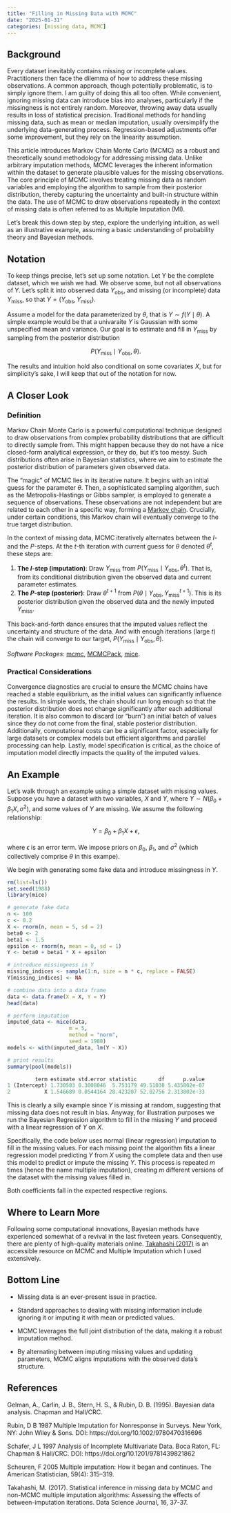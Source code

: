 ```yaml
---
title: "Filling in Missing Data with MCMC"
date: "2025-01-31"
categories: [missing data, MCMC]
---
```


## Background

Every dataset inevitably contains missing or incomplete values. Practitioners then face the dilemma of how to address these missing observations. A common approach, though potentially problematic, is to simply ignore them. I am guilty of doing this all too often. While convenient, ignoring missing data can introduce bias into analyses, particularly if the missingness is not entirely random. Moreover, throwing away data usually results in loss of statistical precision. Traditional methods for handling missing data, such as mean or median imputation, usually oversimplify the underlying data-generating process. Regression-based adjustments offer some improvement, but they rely on the linearity assumption.

This article introduces Markov Chain Monte Carlo (MCMC) as a robust and theoretically sound methodology for addressing missing data. Unlike arbitrary imputation methods, MCMC leverages the inherent information within the dataset to generate plausible values for the missing observations. The core principle of MCMC involves treating missing data as random variables and employing the algorithm to sample from their posterior distribution, thereby capturing the uncertainty and built-in structure within the data. The use of MCMC to draw observations repeatedly in the context of missing data is often referred to as Multiple Imputation (MI).

Let’s break this down step by step, explore the underlying intuition, as well as an illustrative example, assuming a basic understanding of probability theory and Bayesian methods.

## Notation

To keep things precise, let’s set up some notation. Let Y be the complete dataset, which we wish we had. We observe some, but not all observations of Y. Let’s split it into observed data $Y_{\text{obs}}$, and missing (or incomplete) data $Y_{\text{miss}}$, so that $Y = \left( Y_{\text{obs}}, Y_{\text{miss}} \right)$.

Assume a model for the data parameterized by $\theta$, that is $Y \sim f(Y \mid \theta)$. A simple example would be that a univaraite $Y$ is Gaussian with some unspecified mean and variance. Our goal is to estimate and fill in $Y_{\text{miss}}$ by sampling from the posterior distribution

  $$P(Y_{\text{miss}} \mid Y_{\text{obs}}, \theta).$$

The results and intuition hold also conditional on some covariates $X$, but for simplicity’s sake, I will keep that out of the notation for now.

## A Closer Look

### Definition

Markov Chain Monte Carlo is a powerful computational technique designed to draw observations from complex probability distributions that are difficult to directly sample from. This might happen because they do not have a nice closed-form analytical expression, or they do, but it’s too messy. Such distributions often arise in Bayesian statistics, where we aim to estimate the posterior distribution of parameters given observed data.

The “magic” of MCMC lies in its iterative nature. It begins with an initial guess for the parameter $\theta$. Then, a sophisticated sampling algorithm, such as the Metropolis-Hastings or Gibbs sampler, is employed to generate a sequence of observations. These observations are not independent but are related to each other in a specific way, forming a [Markov chain](https://en.wikipedia.org/wiki/Markov_chain). Crucially, under certain conditions, this Markov chain will eventually converge to the true target distribution.

In the context of missing data, MCMC iteratively alternates between the $I$- and the $P$-steps. At the $t$-th iteration with current guess for $\theta$ denoted $\theta^t$, these steps are:

::: {.callout-note title="Algorithm:"}
1. **The $I$-step (imputation)**: Draw $Y_{\text{miss}}$ from $P(Y_{\text{miss}} \mid Y_{\text{obs}}, \theta^t)$. That is, from its conditional distribution given the observed data and current parameter estimates.
2. **The $P$-step (posterior)**: Draw $\theta^{t+1}$ from $P(\theta \mid Y_{\text{obs}}, Y_{\text{miss}}^{t+1})$. This is its posterior distribution given the observed data and the newly imputed $Y_{\text{miss}}$.
:::

This back-and-forth dance ensures that the imputed values reflect the uncertainty and structure of the data. And with enough iterations (large $t$) the chain will converge to our target, $P(Y_{\text{miss}} \mid Y_{\text{obs}}, \theta)$.

*Software Packages*: [mcmc](https://www.rdocumentation.org/packages/mcmcr), [MCMCPack](https://www.rdocumentation.org/packages/MCMCpack), [mice](https://www.rdocumentation.org/packages/mice).

### Practical Considerations

Convergence diagnostics are crucial to ensure the MCMC chains have reached a stable equilibrium, as the initial values can significantly influence the results. In simple words, the chain should run long enough so that the posterior distribution does not change significantly after each additional iteration. It is also common to discard (or “burn”) an initial batch of values since they do not come from the final, stable posterior distribution. Additionally, computational costs can be a significant factor, especially for large datasets or complex models but efficient algorithms and parallel processing can help. Lastly, model specification is critical, as the choice of imputation model directly impacts the quality of the imputed values.

## An Example

Let’s walk through an example using a simple dataset with missing values. Suppose you have a dataset with two variables, $X$ and $Y$, where $Y \sim N(\beta_0 + \beta_1 X, \sigma^2)$, and some values of $Y$ are missing. We assume the following relationship:

  $$Y = \beta_0 + \beta_1 X + \epsilon,$$

where $\epsilon$ is an error term. We impose priors on $\beta_0$, $\beta_1$, and $\sigma^2$ (which collectively comprise $\theta$ in this exampe).

We begin with generating some fake data and introduce missingness in $Y$.

```r
rm(list=ls())
set.seed(1988)
library(mice)

# generate fake data
n <- 100                  
c <- 0.2                 
X <- rnorm(n, mean = 5, sd = 2)
beta0 <- 2                 
beta1 <- 1.5              
epsilon <- rnorm(n, mean = 0, sd = 1)  
Y <- beta0 + beta1 * X + epsilon      

# introduce missingness in Y
missing_indices <- sample(1:n, size = n * c, replace = FALSE)
Y[missing_indices] <- NA  

# combine data into a data frame
data <- data.frame(X = X, Y = Y)
head(data)

# perform imputation
imputed_data <- mice(data, 
                    m = 5, 
                    method = "norm", 
                    seed = 1988)
models <- with(imputed_data, lm(Y ~ X))

# print results
summary(pool(models))

         term estimate std.error statistic       df      p.value
1 (Intercept) 1.730583 0.3008046  5.753179 49.51038 5.435802e-07
2           X 1.546689 0.0544164 28.423207 52.02756 2.313802e-33
```

This is clearly a silly example since $Y$ is missing at random, suggesting that missing data does not result in bias. Anyway, for illustration purposes we run the Bayesian Regression algorithm to fill in the missing $Y$ and proceed with a linear regression of $Y$ on $X$.

Specifically, the code below uses normal (linear regression) imputation to fill in the missing values. For each missing point the algorithm fits a linear regression model predicting $Y$ from $X$ using the complete data and then use this model to predict or impute the missing $Y$. This process is repeated $m$ times (hence the name multiple imputation), creating $m$ different versions of the dataset with the missing values filled in.

Both coefficients fall in the expected respective regions. 

## Where to Learn More

Following some computational innovations, Bayesian methods have experienced somewhat of a revival in the last fiveteen years. Consequently, there are plenty of high-quality materials online. [Takahashi (2017)](https://account.datascience.codata.org/index.php/up-j-dsj/article/view/dsj-2017-037) is an accessible resource on MCMC and Multiple Imputation which I used extensively.

## Bottom Line

- Missing data is an ever-present issue in practice.

- Standard approaches to dealing with missing information include ignoring it or imputing it with mean or predicted values.

- MCMC leverages the full joint distribution of the data, making it a robust imputation method.

- By alternating between imputing missing values and updating parameters, MCMC aligns imputations with the observed data’s structure.

## References

Gelman, A., Carlin, J. B., Stern, H. S., & Rubin, D. B. (1995). Bayesian data analysis. Chapman and Hall/CRC.

Rubin, D B 1987 Multiple Imputation for Nonresponse in Surveys. New York, NY: John Wiley & Sons. DOI: https://doi.org/10.1002/9780470316696

Schafer, J L 1997 Analysis of Incomplete Multivariate Data. Boca Raton, FL: Chapman & Hall/CRC. DOI: https://doi.org/10.1201/9781439821862

Scheuren, F 2005 Multiple imputation: How it began and continues. The American Statistician, 59(4): 315–319.

Takahashi, M. (2017). Statistical inference in missing data by MCMC and non-MCMC multiple imputation algorithms: Assessing the effects of between-imputation iterations. Data Science Journal, 16, 37-37.